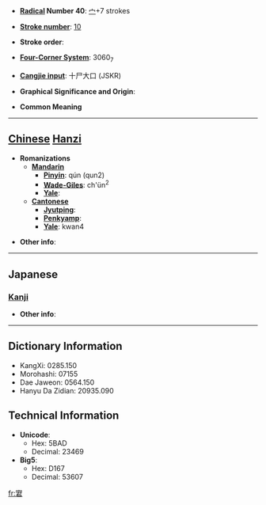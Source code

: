 * '''[[Wiktionary:Chinese radical index| Radical]] Number 40''': [[Wiktionary:Chinese radical index 宀|宀]]+7 strokes

* '''[[Wiktionary:Chinese total strokes index|Stroke number]]''': [[Wiktionary:Chinese total strokes index 10|10]]

* '''Stroke order''': 

* '''[[Wiktionary:Chinese four corner index|Four-Corner System]]''': 3060<sub>7</sub>

* '''[[Wiktionary:Chinese Cangjie index|Cangjie input]]''': 十尸大口 (JSKR)

* '''Graphical Significance and Origin''': 

* '''Common Meaning'''

----

== [[Chinese]] [[Hanzi]] ==

* '''Romanizations'''
** '''[[Mandarin]]'''
*** '''[[Pinyin]]''': qún (qun2)
*** '''[[Wade-Giles]]''': ch'ün<sup>2</sup>
*** '''[[Yale]]''': 
** '''[[Cantonese]]'''
*** '''[[Jyutping]]''':
*** '''[[Penkyamp]]''': 
*** '''[[Yale]]''': kwan4

* '''Other info''': 

----

==Japanese==
===[[Kanji]]===
{{kanji|on readings=[[くん]] (kun), [[ぐん]] (gun)
|kun readings=[[むれいる]] (mureiru)
}}

* '''Other info''':  

----

== Dictionary Information ==

* KangXi: 0285.150
* Morohashi: 07155
* Dae Jaweon: 0564.150
* Hanyu Da Zidian: 20935.090

== Technical Information ==

* '''Unicode''':
** Hex: 5BAD
** Decimal: 23469
* '''Big5''':
** Hex: D167
** Decimal: 53607

[[fr:宭]]